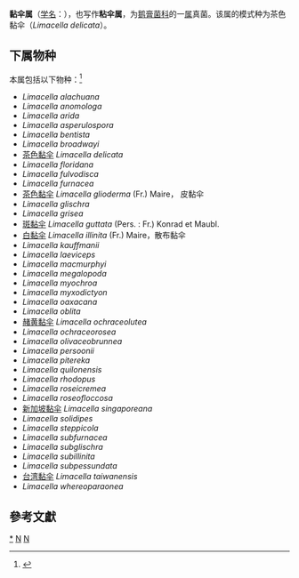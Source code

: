 {{Automatic taxobox
| taxon = Limacella
| authority = Earle, 1909
| image = 2012-09-04 Limacella illinita (Fr. - Fr.) Murrill 258648.jpg
| image_caption = 白黏伞 ''Limacella illinita''
| type species = 茶色黏伞 ''Limacella delicata''
| type species authority = (Fr.) Earle ex Konrad & Maubl. (1930)
}}
'''黏伞属'''（[[学名|学名]]：{{lang|la|''Limacella''}}），也写作'''粘伞属'''，为[[鹅膏菌科|鹅膏菌科]]的一[[属|属]]真菌。该属的模式种为茶色黏伞（''Limacella delicata''）。

==下属物种==
本属包括以下物种：<ref>{{cite web |title=Limacella Earle |url=https://www.gbif.org/species/2526024 |website=GBIF}}</ref>
* ''Limacella alachuana''
* ''Limacella anomologa''
* ''Limacella arida''
* ''Limacella asperulospora''
* ''Limacella bentista''
* ''Limacella broadwayi''
* [[茶色黏伞|茶色黏伞]] ''Limacella delicata''
* ''Limacella floridana''
* ''Limacella fulvodisca''
* ''Limacella furnacea''
* [[茶色黏伞|茶色黏伞]] ''Limacella glioderma'' (Fr.) Maire， 皮黏伞 
* ''Limacella glischra''
* ''Limacella grisea''
* [[斑黏伞|斑黏伞]] ''Limacella guttata'' (Pers. : Fr.) Konrad et Maubl. 
* [[白黏伞|白黏伞]] ''Limacella illinita'' (Fr.) Maire，散布黏伞
* ''Limacella kauffmanii''
* ''Limacella laeviceps''
* ''Limacella macmurphyi''
* ''Limacella megalopoda''
* ''Limacella myochroa''
* ''Limacella myxodictyon''
* ''Limacella oaxacana''
* ''Limacella oblita''
* [[赭黄黏伞|赭黄黏伞]] ''Limacella ochraceolutea''
* ''Limacella ochraceorosea''
* ''Limacella olivaceobrunnea''
* ''Limacella persoonii''
* ''Limacella pitereka''
* ''Limacella quilonensis''
* ''Limacella rhodopus''
* ''Limacella roseicremea''
* ''Limacella roseofloccosa''
* [[新加坡黏伞|新加坡黏伞]] ''Limacella singaporeana''
* ''Limacella solidipes''
* ''Limacella steppicola''
* ''Limacella subfurnacea''
* ''Limacella subglischra''
* ''Limacella subillinita''
* ''Limacella subpessundata''
* [[台湾黏伞|台湾黏伞]] ''Limacella taiwanensis''
* ''Limacella whereoparaonea''

==參考文獻==
{{reflist}}

{{taxonbar}}

[[Category:_黏伞属|*]]
[[Category:_鹅膏菌科|N]]
[[Category:_1909年描述的分类群|N]]